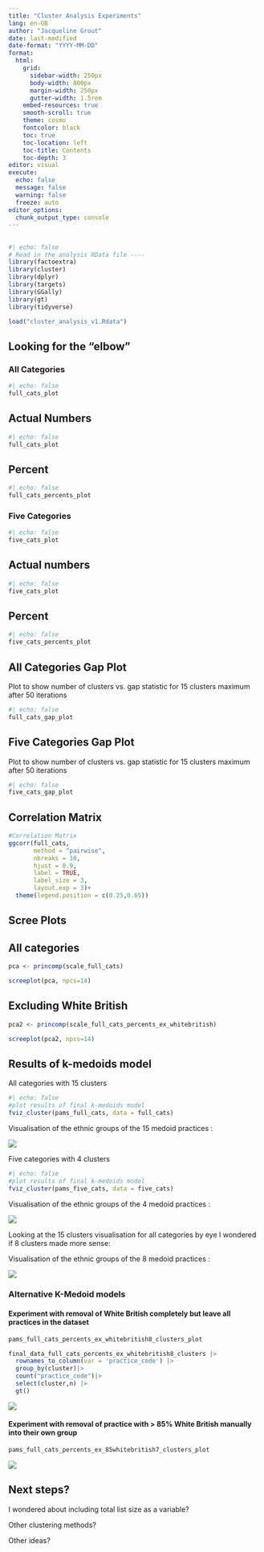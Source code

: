 ```yaml
---
title: "Cluster Analysis Experiments"
lang: en-GB
author: "Jacqueline Grout"
date: last-modified
date-format: "YYYY-MM-DD"
format:
  html:
    grid:
      sidebar-width: 250px
      body-width: 800px
      margin-width: 250px
      gutter-width: 1.5rem
    embed-resources: true
    smooth-scroll: true
    theme: cosmo
    fontcolor: black
    toc: true
    toc-location: left
    toc-title: Contents
    toc-depth: 3
editor: visual
execute:
  echo: false
  message: false
  warning: false
  freeze: auto
editor_options: 
  chunk_output_type: console
---
```


## 

```r
#| echo: false
# Read in the analysis RData file ----
library(factoextra)
library(cluster)
library(dplyr)
library(targets)
library(GGally)
library(gt)
library(tidyverse)

load("cluster_analysis_v1.Rdata")
```

## Looking for the "elbow"

### All Categories

```r
#| echo: false
full_cats_plot
```

::: panel-tabset
## Actual Numbers

```r
#| echo: false
full_cats_plot
```

## Percent

```r
#| echo: false
full_cats_percents_plot
```
:::

### Five Categories

```r
#| echo: false
five_cats_plot
```

::: panel-tabset
## Actual numbers

```r
#| echo: false
five_cats_plot
```

## Percent

```r
#| echo: false
five_cats_percents_plot
```
:::

## All Categories Gap Plot

Plot to show number of clusters vs. gap statistic for 15 clusters maximum after 50 iterations

```r
#| echo: false
full_cats_gap_plot
```

## Five Categories Gap Plot

Plot to show number of clusters vs. gap statistic for 15 clusters maximum after 50 iterations

```r
#| echo: false
five_cats_gap_plot
```

## Correlation Matrix

```r
#Correlation Matrix
ggcorr(full_cats,
       method = "pairwise",
       nbreaks = 10,
       hjust = 0.9,
       label = TRUE,
       label_size = 3,
       layout.exp = 3)+
  theme(legend.position = c(0.25,0.65))
```

## Scree Plots

::: panel-tabset
## All categories

```r
pca <- princomp(scale_full_cats)

screeplot(pca, npcs=14)
```

## Excluding White British

```r
pca2 <- princomp(scale_full_cats_percents_ex_whitebritish)

screeplot(pca2, npcs=14)
```
:::

## Results of k-medoids model

All categories with 15 clusters

```r
#| echo: false
#plot results of final k-medoids model
fviz_cluster(pams_full_cats, data = full_cats)

```

Visualisation of the ethnic groups of the 15 medoid practices :

![](secret/Picture2.png){fig-align="center"}

Five categories with 4 clusters

```r
#| echo: false
#plot results of final k-medoids model
fviz_cluster(pams_five_cats, data = five_cats)
```

Visualisation of the ethnic groups of the 4 medoid practices :

![](secret/Picture1.png){fig-align="center"}

Looking at the 15 clusters visualisation for all categories by eye I wondered if 8 clusters made more sense:

Visualisation of the ethnic groups of the 8 medoid practices :

![](secret/Picture3.png){fig-align="center"}

### Alternative K-Medoid models

#### Experiment with removal of White British completely but leave all practices in the dataset

```r
pams_full_cats_percents_ex_whitebritish8_clusters_plot
```

```r
final_data_full_cats_percents_ex_whitebritish8_clusters |>
  rownames_to_column(var = 'practice_code') |>
  group_by(cluster)|>
  count("practice_code")|>
  select(cluster,n) |>
  gt()
```

![](secret/Picture4.png){fig-align="center"}

#### Experiment with removal of practice with \> 85% White British manually into their own group

```r
pams_full_cats_percents_ex_85whitebritish7_clusters_plot
```

![](secret/Picture5.png){fig-align="center"}

## Next steps?

I wondered about including total list size as a variable?

Other clustering methods?

Other ideas?
